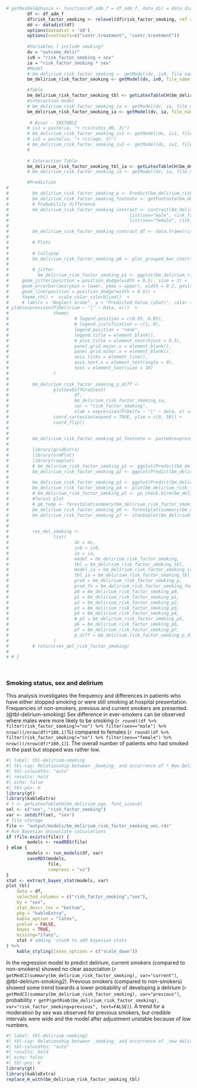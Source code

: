 ```r
# getResDelAphasia <- function(df_adm_f = df_adm_f, data_dic = data_dic){
        df <- df_adm_f
        df$risk_factor_smoking <- relevel(df$risk_factor_smoking, ref = "no")
        dd <- datadist(df)
        options(datadist = 'dd')
        options(contrasts=c("contr.treatment", "contr.treatment"))
        
        #Variables ? include smoking?
        dv = "outcome_delir"
        iv0 = "risk_factor_smoking + sex"
        ia = "risk_factor_smoking * sex"
        #Model
        # bm_delirium_risk_factor_smoking <- getModel(dv, iv0, file_name = "output/models/bm_delirium_risk_factor_smoking", data = df, force_overwrite = FALSE)
        bm_delirium_risk_factor_smoking <- getModel(dv, iv0, file_name = "output/models/bm_delirium_risk_factor_smoking", data = df, force_overwrite = FALSE)

        #Table
        bm_delirium_risk_factor_smoking_tbl <- getLatexTableCH(bm_delirium_risk_factor_smoking, font_size=8)
        #interaction model
        # bm_delirium_risk_factor_smoking_ia <- getModel(dv, ia, file_name = "output/models/bm_delirium_risk_factor_smoking_ia", data = df, force_overwrite = FALSE)
        bm_delirium_risk_factor_smoking_ia <- getModel(dv, ia, file_name = "output/models/bm_delirium_risk_factor_smoking_ia", data = df, cores = 8, iter = 4000, thin = 5, control = list(adapt_delta = 0.99, max_treedepth = 15), force_overwrite = FALSE)
        
         # Bivar - INSTABLE
        # iv1 = paste(ia, "+ rcs(nihss_d0, 3)")
        # bm_delirium_risk_factor_smoking_iv1 <- getModel(dv, iv1, file_name = "output/models/bm_delirium_risk_factor_smoking_iv1", data = df, force_overwrite = FALSE)
        # iv2 = paste(ia, "+ rcs(age, 3)")
        # bm_delirium_risk_factor_smoking_iv2 <- getModel(dv, iv2, file_name = "output/models/bm_delirium_risk_factor_smoking_iv2", data = df, force_overwrite = FALSE)
        # 
        
        # Interaction Table
        bm_delirium_risk_factor_smoking_tbl_ia <- getLatexTableCH(bm_delirium_risk_factor_smoking_ia, font_size=8, interactions_only = TRUE)
        # bm_delirium_risk_factor_smoking_ia <- getModel(dv, ia, file_name = "output/models/bm_delirium_risk_factor_smoking_ia", data = df, force_overwrite = FALSE, imputation = TRUE)

        #Prediction
#         
#         bm_delirium_risk_factor_smoking_p <- Predict(bm_delirium_risk_factor_smoking_ia, risk_factor_smoking,  sex, funint=FALSE, fun=plogis, conf.int = TRUE)
#         bm_delirium_risk_factor_smoking_footnote <- getFootnote(bm_delirium_risk_factor_smoking_p)
#         # Probability difference
#         bm_delirium_risk_factor_smoking_contrast <- contrast(bm_delirium_risk_factor_smoking_ia, 
#                                              list(sex="male", risk_factor_smoking=c(bm_delirium_risk_factor_smoking_p$risk_factor_smoking)),
#                                              list(sex="female", risk_factor_smoking=c(bm_delirium_risk_factor_smoking_p$risk_factor_smoking)))
#         
#         bm_delirium_risk_factor_smoking_contrast_df <- data.frame(risk_factor_smoking=bm_delirium_risk_factor_smoking_contrast$risk_factor_smoking, probability=bm_delirium_risk_factor_smoking_contrast$PP)
#         
#         # Plots
#         
#         # lollipop
#         bm_delirium_risk_factor_smoking_p0 <- plot_grouped_bar_chart(df, "risk_factor_smoking", "sex", chart_type = "lollipop") 
#         
#         # jitter
#           bm_delirium_risk_factor_smoking_p1 <- ggplot(bm_delirium_risk_factor_smoking_p %>% as_tibble(), aes(x = risk_factor_smoking, y = yhat, color = sex, group = sex)) +
#     geom_jitter(position = position_dodge(width = 0.5), size = 3) +  
#     geom_errorbar(aes(ymin = lower, ymax = upper), width = 0.2, position = position_dodge(width = 0.5)) +  # Adding error bars with the same jitter
#     geom_line(position = position_dodge(width = 0.5)) + 
#     theme_ch() +  scale_color_colorblind()  +
#     # labs(x = "Neglect Grade", y = "Predicted Value (yhat)", color = "Sex") +  # Adding labels + coor_flip()
# ylab(expression(P(Delirium ~ "|" ~ Data, x)))  +
#                 theme(
#                         # legend.position = c(0.95, 0.05),
#                         # legend.justification = c(1, 0),
#                         legend.position = "none",
#                         legend.title = element_blank(),
#                         # plot.title = element_text(hjust = 0.5),
#                         panel.grid.major.x = element_blank(),
#                         panel.grid.minor.x = element_blank(),
#                         axis.ticks = element_line(),
#                         axis.text.x = element_text(angle = 0),
#                         text = element_text(size = 10)
#                 )
#         
#         bm_delirium_risk_factor_smoking_p_diff <-
#                 plotSexDiffGradient(
#                         df,
#                         bm_delirium_risk_factor_smoking_ia,
#                         var = "risk_factor_smoking",
#                         xlab = expression(P(Delta ~ "|" ~ data, x) == P(theta[F] ~ "|" ~ data, x) - P(theta[M] ~ "|" ~ data, x))) +
#                 coord_cartesian(expand = TRUE, ylim = c(0, 50)) + 
#                 coord_flip()
#         
# 
#         bm_delirium_risk_factor_smoking_p2_footnote <- paste0(expression(P(Delta ~ "|" ~ data, x)), " is the posterior probability density of the contrast between females and males of developing a delirium at a given level of smoking x.")
#         
#         library(gridExtra)
#         library(ormPlot)
#         library(cowplot)
#         # bm_delirium_risk_factor_smoking_p1 <- ggplot(Predict(bm_delirium_risk_factor_smoking_ia, risk_factor_smoking)) + theme_ch() + scale_color_viridis(discrete = TRUE, option = "D") + theme(plot.margin = unit(c(0.5,0,0,0.5), "cm"))
#         bm_delirium_risk_factor_smoking_p2 <- ggplot(Predict(bm_delirium_risk_factor_smoking_ia, sex)) + theme_ch() + scale_color_viridis(discrete = TRUE, option = "D") + coord_cartesian(expand = TRUE, ylim = c(-4, 0)) + theme(plot.margin = unit(c(0.5,0,0,0.5), "cm"))
#         
#         bm_delirium_risk_factor_smoking_p3 <- ggplot(Predict(bm_delirium_risk_factor_smoking_ia, risk_factor_smoking, sex, conf.int = FALSE)) + theme_ch() + scale_color_viridis(discrete = TRUE, option = "D")+ theme(plot.margin = unit(c(0.5,0,0,0.5), "cm")) 
#         bm_delirium_risk_factor_smoking_p4 <- plot(bm_delirium_risk_factor_smoking_ia) + theme_ch() + scale_color_viridis(discrete = TRUE, option = "D") + coord_cartesian(expand = TRUE, xlim = c(-3, 3)) + theme(plot.margin = unit(c(0.5,0,0,0.5), "cm"))
#         # bm_delirium_risk_factor_smoking_p5 <- pp_check.blrm(bm_delirium_risk_factor_smoking_ia, type = "violin_grouped", group = "sex", df=df) + coord_cartesian(expand = TRUE) + theme(legend.position = "top", plot.margin = unit(c(0.5,0,0,1), "cm"))
#         #forest plot
#         # p6_temp <- forestplot(summary(bm_delirium_risk_factor_smoking_ia), return_ggplots = TRUE)
#         bm_delirium_risk_factor_smoking_p6 <- forestplot(summary(bm_delirium_risk_factor_smoking), return_ggplots = TRUE)
#         bm_delirium_risk_factor_smoking_p7 <- stanDxplot(bm_delirium_risk_factor_smoking_ia, which="sex=male") + theme_ch() + coord_cartesian(expand = TRUE, xlim=c(0,1400), ylim=c(-10,25)) + coord_flip() + theme(plot.margin = unit(c(0.5,0,0,0.5), "cm"))
#         
#         
#         res_del_smoking <-
#                 list(
#                         dv = dv,
#                         iv0 = iv0,
#                         ia = ia,
#                         model = bm_delirium_risk_factor_smoking,
#                         tbl = bm_delirium_risk_factor_smoking_tbl,
#                         model_ia = bm_delirium_risk_factor_smoking_ia,
#                         tbl_ia = bm_delirium_risk_factor_smoking_tbl_ia,
#                         pred = bm_delirium_risk_factor_smoking_p,
#                         pred_fn = bm_delirium_risk_factor_smoking_footnote,
#                         p0 = bm_delirium_risk_factor_smoking_p0,
#                         p1 = bm_delirium_risk_factor_smoking_p1,
#                         p2 = bm_delirium_risk_factor_smoking_p2,
#                         p3 = bm_delirium_risk_factor_smoking_p3,
#                         p4 = bm_delirium_risk_factor_smoking_p4,
#                         # p5 = bm_delirium_risk_factor_smoking_p5,
#                         p6 = bm_delirium_risk_factor_smoking_p6,
#                         p7 = bm_delirium_risk_factor_smoking_p7,
#                         p_diff = bm_delirium_risk_factor_smoking_p_diff
#                 )
#         # return(res_del_risk_factor_smoking)
#         
# # }
        
            

```
### Smoking status, sex and delirium
This analysis investigates the frequency and differences in patients who have either stopped smoking or were still smoking at hospital presentation. 
Frequencies of non-smokers, previous and current smokers are presented. (@tbl-delirium-smoking) 
Sex difference in ever-smokers can be observed where males were more likely to be smoking (`r round((df %>% filter(risk_factor_smoking!="no") %>% filter(sex=="male") %>% nrow())/nrow(df)*100,1)`%) compared to females (`r round((df %>% filter(risk_factor_smoking!="no") %>% filter(sex=="female") %>% nrow())/nrow(df)*100,1)`). The overall number of patients who had smoked in the past but stopped was rather low.
```r
#| label: tbl-delirium-smoking
#| tbl-cap: Relationship between _Smoking_ and occurrence of *_New Delirium_*
#| tbl-colwidths: "auto"
#| results: hold
#| echo: false
#| tbl-pos: H
library(gt)
library(kableExtra)
# t <- getLatexTableCH(bm_delirium_age, font_size=8)
sel <- c("sex", "risk_factor_smoking")
var <- setdiff(sel, "sex")
# file storage
file <- "output/models/bm_delirium_risk_factor_smoking_uni.rds"
# Run Bayesian Univariate calculations
if (file.exists(file)) {
        models <- readRDS(file)
} else {
        models <- run_models(df, var)
        saveRDS(models,
                file,
                compress = "xz")
}
stat <- extract_bayes_stat(models, var)
plot_tbl(
    data = df,
    selected_columns = c("risk_factor_smoking","sex"),
    by = "sex",
    stat_descr_loc = "bottom",
    pkg = "kableExtra",
    kable_option = "latex",
    pvalue = FALSE,
    bayes = TRUE,
    missing="ifany",
    stat # adding 'stat# to add bayesian stats
) %>% 
    kable_styling(latex_options = c("scale_down"))  

```

In the regression model to predict delirium, current smokers (compared to non-smokers) showed no clear association (`r getMedCI(summary(bm_delirium_risk_factor_smoking), var="current")`, @tbl-delirium-smoking2). Previous smokers (compared to non-smokers) showed some trend towards a lower probability of developing a delirium (`r getMedCI(summary(bm_delirium_risk_factor_smoking), var="previous")`, probability `r getP(getRsmb(bm_delirium_risk_factor_smoking), var="risk_factor_smoking=previous", text=FALSE)`). A trend for a moderation by sex was observed for previous smokers, but credible intervals were wide and the model after adjustment unstable because of low numbers.
```r
#| label: tbl-delirium-smoking2
#| tbl-cap: Relationship between _smoking_ and occurrence of _new delirium_
#| tbl-colwidths: "auto"
#| results: hold
#| echo: false
#| tbl-pos: H
library(gt)
library(kableExtra)
replace_H_with(bm_delirium_risk_factor_smoking_tbl)
```


